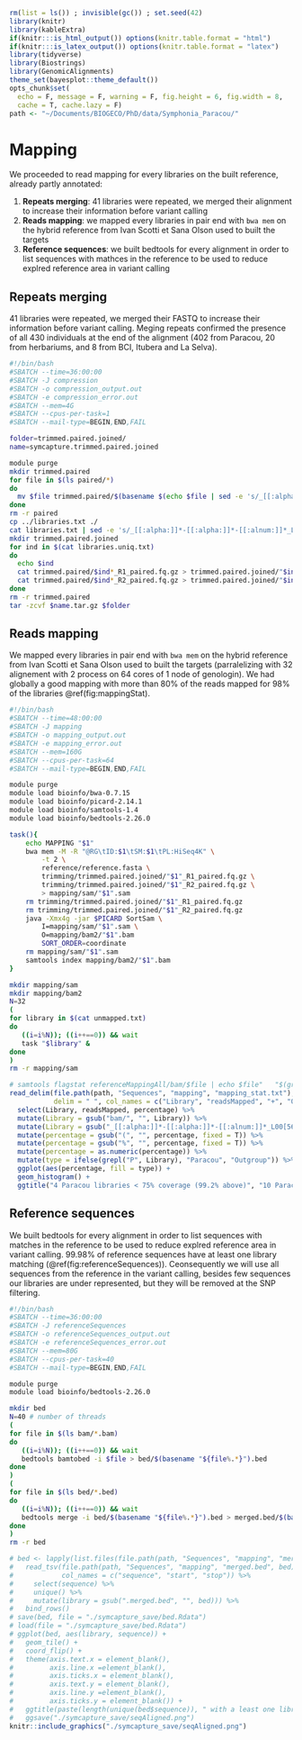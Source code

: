 ```r
rm(list = ls()) ; invisible(gc()) ; set.seed(42)
library(knitr)
library(kableExtra)
if(knitr:::is_html_output()) options(knitr.table.format = "html") 
if(knitr:::is_latex_output()) options(knitr.table.format = "latex") 
library(tidyverse)
library(Biostrings)
library(GenomicAlignments)
theme_set(bayesplot::theme_default())
opts_chunk$set(
  echo = F, message = F, warning = F, fig.height = 6, fig.width = 8,
  cache = T, cache.lazy = F)
path <- "~/Documents/BIOGECO/PhD/data/Symphonia_Paracou/"
```

# Mapping

We proceeded to read mapping for every libraries on the built reference, already partly annotated:

1. __Repeats merging__: 41 libraries were repeated, we merged their alignment to increase their information before variant calling
1. __Reads mapping__: we mapped every libraries in pair end with `bwa mem` on the hybrid reference from Ivan Scotti et Sana Olson used to built the targets
1. __Reference sequences__: we built bedtools for every alignment in order to list sequences with mathces in the reference to be used to reduce explred reference area in variant calling

## Repeats merging

41 libraries were repeated, we merged their FASTQ to increase their information before variant calling. Meging repeats confirmed the presence of all 430 individuals at the end of the alignment (402 from Paracou, 20 from herbariums, and 8 from BCI, Itubera and La Selva).

```bash
#!/bin/bash
#SBATCH --time=36:00:00
#SBATCH -J compression
#SBATCH -o compression_output.out
#SBATCH -e compression_error.out
#SBATCH --mem=4G
#SBATCH --cpus-per-task=1
#SBATCH --mail-type=BEGIN,END,FAIL

folder=trimmed.paired.joined/
name=symcapture.trimmed.paired.joined

module purge
mkdir trimmed.paired
for file in $(ls paired/*)
do
  mv $file trimmed.paired/$(basename $(echo $file | sed -e 's/_[[:alpha:]]*-[[:alpha:]]*-[[:alnum:]]*//'))
done
rm -r paired
cp ../libraries.txt ./
cat libraries.txt | sed -e 's/_[[:alpha:]]*-[[:alpha:]]*-[[:alnum:]]*_L00[56]//' | sort | uniq | sed -e 's/-b//' | sort | uniq > libraries.uniq.txt
mkdir trimmed.paired.joined
for ind in $(cat libraries.uniq.txt)
do
  echo $ind
  cat trimmed.paired/$ind*_R1_paired.fq.gz > trimmed.paired.joined/"$ind"_R1_paired.fq.gz
  cat trimmed.paired/$ind*_R2_paired.fq.gz > trimmed.paired.joined/"$ind"_R2_paired.fq.gz
done
rm -r trimmed.paired
tar -zcvf $name.tar.gz $folder
```

## Reads mapping

We mapped every libraries in pair end with `bwa mem` on the hybrid reference from Ivan Scotti et Sana Olson used to built the targets (parralelizing with 32 alignement with 2 process on 64 cores of 1 node of genologin). We had globally a good mapping with more than 80% of the reads mapped for  98% of the libraries \@ref(fig:mappingStat).

```bash
#!/bin/bash
#SBATCH --time=48:00:00
#SBATCH -J mapping
#SBATCH -o mapping_output.out
#SBATCH -e mapping_error.out
#SBATCH --mem=160G
#SBATCH --cpus-per-task=64
#SBATCH --mail-type=BEGIN,END,FAIL

module purge
module load bioinfo/bwa-0.7.15
module load bioinfo/picard-2.14.1
module load bioinfo/samtools-1.4
module load bioinfo/bedtools-2.26.0

task(){
	echo MAPPING "$1"
	bwa mem -M -R "@RG\tID:$1\tSM:$1\tPL:HiSeq4K" \
   		-t 2 \
   		reference/reference.fasta \
   		trimming/trimmed.paired.joined/"$1"_R1_paired.fq.gz \
   		trimming/trimmed.paired.joined/"$1"_R2_paired.fq.gz \
   		> mapping/sam/"$1".sam
   	rm trimming/trimmed.paired.joined/"$1"_R1_paired.fq.gz
   	rm trimming/trimmed.paired.joined/"$1"_R2_paired.fq.gz
	java -Xmx4g -jar $PICARD SortSam \
   		I=mapping/sam/"$1".sam \
   		O=mapping/bam2/"$1".bam
   		SORT_ORDER=coordinate
	rm mapping/sam/"$1".sam
	samtools index mapping/bam2/"$1".bam
}

mkdir mapping/sam
mkdir mapping/bam2
N=32
(
for library in $(cat unmapped.txt)
do 
   ((i=i%N)); ((i++==0)) && wait
   task "$library" &
done
)
rm -r mapping/sam
```

```r
# samtools flagstat referenceMappingAll/bam/$file | echo $file"   "$(grep "mapped (") >> referenceMappingAll/readsMappingStat.txt
read_delim(file.path(path, "Sequences", "mapping", "mapping_stat.txt"),
           delim = " ", col_names = c("Library", "readsMapped", "+", "0", "mapped", "percentage", ":", "N/A")) %>% 
  select(Library, readsMapped, percentage) %>% 
  mutate(Library = gsub("bam/", "", Library)) %>% 
  mutate(Library = gsub("_[[:alpha:]]*-[[:alpha:]]*-[[:alnum:]]*_L00[56].bam$", "", Library)) %>% 
  mutate(percentage = gsub("(", "", percentage, fixed = T)) %>% 
  mutate(percentage = gsub("%", "", percentage, fixed = T)) %>% 
  mutate(percentage = as.numeric(percentage)) %>% 
  mutate(type = ifelse(grepl("P", Library), "Paracou", "Outgroup")) %>% 
  ggplot(aes(percentage, fill = type)) +
  geom_histogram() +
  ggtitle("4 Paracou libraries < 75% coverage (99.2% above)", "10 Paracou libraries < 80% coverage (98% above)")
```

## Reference sequences

We built bedtools for every alignment in order to list sequences with matches in the reference to be used to reduce explred reference area in variant calling. 99.98% of reference sequences have at least one library matching (\@ref(fig:referenceSequences)). Ceonsequently we will use all sequences from the reference in the variant calling, besides few sequences our libraries are under represented, but they will be removed at the SNP filtering.

```bash
#!/bin/bash
#SBATCH --time=36:00:00
#SBATCH -J referenceSequences
#SBATCH -o referenceSequences_output.out
#SBATCH -e referenceSequences_error.out
#SBATCH --mem=80G
#SBATCH --cpus-per-task=40
#SBATCH --mail-type=BEGIN,END,FAIL

module purge
module load bioinfo/bedtools-2.26.0

mkdir bed
N=40 # number of threads
(
for file in $(ls bam/*.bam)
do 
   ((i=i%N)); ((i++==0)) && wait
   bedtools bamtobed -i $file > bed/$(basename "${file%.*}").bed
done
)
(
for file in $(ls bed/*.bed)
do 
   ((i=i%N)); ((i++==0)) && wait
   bedtools merge -i bed/$(basename "${file%.*}").bed > merged.bed/$(basename "${file%.*}").merged.bed
done
)
rm -r bed
```

```r
# bed <- lapply(list.files(file.path(path, "Sequences", "mapping", "merged.bed")), function(bed)
#   read_tsv(file.path(path, "Sequences", "mapping", "merged.bed", bed),
#            col_names = c("sequence", "start", "stop")) %>% 
#     select(sequence) %>% 
#     unique() %>% 
#     mutate(library = gsub(".merged.bed", "", bed))) %>% 
#   bind_rows()
# save(bed, file = "./symcapture_save/bed.Rdata")
# load(file = "./symcapture_save/bed.Rdata")
# ggplot(bed, aes(library, sequence)) +
#   geom_tile() +
#   coord_flip() +
#   theme(axis.text.x = element_blank(), 
#         axis.line.x =element_blank(), 
#         axis.ticks.x = element_blank(),
#         axis.text.y = element_blank(), 
#         axis.line.y =element_blank(), 
#         axis.ticks.y = element_blank()) +
#   ggtitle(paste(length(unique(bed$sequence)), " with a least one library match (99.98%)")) +
#   ggsave("./symcapture_save/seqAligned.png")
knitr::include_graphics("./symcapture_save/seqAligned.png")
```

